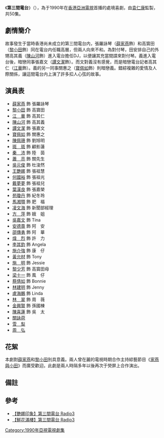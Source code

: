 {{亞視劇集 
| 中文劇名=第三間電台
| 英文劇名={{lang|en|Radio III}}
| 圖像=
| 製作年份=1990年
| aTV-11首播日期=1990年10月8日-1990年12月14日
| aTV-11首播時間= 逢週一至周五 20：00-20：30
| 監製=[[袁仁康|袁仁康]]
| 製作統籌=[[陳湘娟|陳湘娟]]、[[張婉貞|張婉貞]]
| 編導={{nowrap|[[袁仁康|袁仁康]]、[[吳耀權|吳耀權]]、[[梁德華|梁德華]]、[[蕭振儀|蕭振儀]]、<br>[[梁欣全|梁欣全]]、[[梁崇勳|梁崇勳]]}}
| 助理編導={{nowrap|[[陳思雅|陳思雅]]、[[范永年|范永年]]、[[顧國良|顧國良]]、[[梁錦輝|梁錦輝]]<br>[[吳家賢|吳家賢]]、[[鄭劍鋒_(導演)|鄭劍鋒]]、[[陳國華_(編導)|陳國華]]、[[范有鳳|范有鳳]]}}
| 編審=[[陳淑賢|陳淑賢]]、[[張小嫻|張小嫻]]
| 編劇={{nowrap|[[張小嫻|張小嫻]]、[[高兆鴻|高兆鴻]]、[[雅利達|雅利達]]、[[尹致平|尹致平]]、<br>[[鄒凱光|鄒凱光]]、[[陳淑賢|陳淑賢]]、[[余德偉|余德偉]]、[[何文田_(編劇)|何文田]]、<br>[[冼少玲|冼少玲]]、[[阮小平|阮小平]]}}
| 集數=50
| 劇種=處境喜劇
| 主演= {{nowrap|[[薛家燕|薛家燕]]、[[黎小田|黎小田]]、[[陳山河|陳山河]]、[[江華　(香港演員)|江　華]]、<br>[[安德尊|安德尊]]、[[苑瓊丹|苑瓊丹]]、[[譚文潔|譚文潔]]、[[蕭亮|蕭　亮]]、<br>[[寶佩如|寶佩如]]、[[陳佩珊|陳佩珊]]、[[秦沛|秦　沛]]、[[斑斑|斑　斑]]、<br>[[吳元俊|吳元俊]]、[[黃允財|黃允財]]}}
| 主題曲= 第三間電台
| 作曲= [[黎小田|黎小田]]
| 填詞= [[陳少琪|陳少琪]]
| 主唱= [[陳山河|陳山河]]、[[寶佩如|寶佩如]]
}}
《'''第三間電台'''》（{{lang-en|'''Radio III'''}}），為于1990年在[[香港亞洲電視|香港亞洲電視]]首播的處境喜劇，由[[袁仁康|袁仁康]]監製，共50集。

== 劇情簡介 ==
故事發生于當時香港尚未成立的第三間電台内{{refTag|name=refA}}，張羅詠琴（[[薛家燕|薛家燕]]飾）和高寳田（[[黎小田|黎小田]]飾）同在電台内任職高層，但兩人向來不和。為對付琴，田安排自己的外甥高其義（[[陳山河|陳山河]]飾）進入電台擔任DJ，以便讓其充當間諜來對付琴。義進入電台後，暗戀同事張嘉文（[[譚文潔|譚文潔]]飾）。而文對義沒有感覺，而是暗戀電台記者高其仁（[[江華　(香港演員)|江華]]飾）。義的另一同事關惠之（[[寶佩如|寶佩如]]飾）則暗戀義。錯綜複雜的愛情及人際關係，讓這間電台内上演了許多扣人心弦的故事。

== 演員表 ==
*[[薛家燕|薛家燕]] 飾 張羅詠琴　　　　　　　　　　　　　　  
*[[黎小田|黎小田]] 飾 高寶田                                                 　　　  
*[[江華　(香港演員)|江　華]] 飾 高其仁                                                                
*[[陳山河|陳山河]] 飾 高其義                                                               
*[[譚文潔|譚文潔]] 飾 張嘉文                                                        　　
*[[寶佩如|寶佩如]] 飾 關惠之　　　　　　　　　　　　　　　　
*[[陳佩珊|陳佩珊]] 飾 劉旭明　　　　　　　　　　　　　　　　　　　　　　　　　　　　　
*[[斑斑|斑　斑]] 飾 顧影蓮　　　　　　　　　　　　　　　　
*[[秦沛|秦　沛]] 飾 陸　茵　　　　　　　　　　　　　　　　
*[[蕭亮|蕭　亮]] 飾 關先生
*[[吳元俊|吳元俊]] 飾 杜浚然                                                 　             
*[[王艷娜|王艷娜]] 飾 張祖慧　　　　　　　　　　　　　　　　
*[[何國裕|何國裕]] 飾 張祖光
*[[戴夢夢|戴夢夢]] 飾 張祖兒
*[[葉漢良|葉漢良]] 飾 張嘉榮
*[[苑瓊丹|苑瓊丹]] 飾 紀冬玲
*[[馬湘顎|馬湘顎]] 飾 肥　福
*[[凌文海|凌文海]] 飾 新聞部經理
*[[方萍|方　萍]] 飾 娥　姐
*[[吳嘉文|吳嘉文]] 飾 Tina
*[[安德尊|安德尊]] 飾 阿　安
*[[邵傳勇|邵傳勇]] 飾 阿　華
*[[煒烈|煒　烈]] 飾 許　力　
*[[李其鈞|李其鈞]] 飾 Angela
*[[施介強|施介強]] 飾 康　仔
*[[黃允材|黃允材]] 飾 Tony
*[[施明|施　明]] 飾 Jessie
*[[黎少芳|黎少芳]] 飾 高寳田母
*[[梁十一|梁十一]] 飾 風　仔
*[[蔡倩如|蔡倩如]] 飾 Bonnie
*[[林建明|林建明]] 飾 Jenny
*[[盧海鵬|盧海鵬]] 飾 Linda
*[[林翠|林　翠]] 飾 周　薇
*[[金興賢|金興賢]] 飾 孫國棟
*[[陳喜蓮|陳喜蓮]] 飾 吳　太
*[[關詠荷|關詠荷]]
*[[嚴惠明|雪　梨]]
*[[周弘　(演員)|周　弘]]

== 花絮 ==
本劇對[[薛家燕|薛家燕]]和[[黎小田|黎小田]]別具意義。兩人曾在麗的電視時期合作主持綜藝節目《[[家燕與小田|家燕與小田]]》而廣受歡迎。此劇是兩人時隔多年以後再次于熒屏上合作演出。

==備註==
{{refFoot|1=
{{refTag|name=refA|1=現在被視為香港第三家電台的[[新城電台|新城電台]]在本劇播映完畢後大約8個月（1991年8月12日）才開始廣播。}}
}}

== 參考 ==
*[http://blog.sina.com.cn/s/blog_6cf392f90100p2uj.html 【艷娜印象】第三間電台 Radio3] {{Wayback|url=http://blog.sina.com.cn/s/blog_6cf392f90100p2uj.html |date=20150402172756 }}
*[https://web.archive.org/web/20160304141050/http://www.wongwanchoi.net/series/radio.htm 【鮮花滿樓】第三間電台 Radio3]

[[Category:1990年亞視電視劇集|Category:1990年亞視電視劇集]]